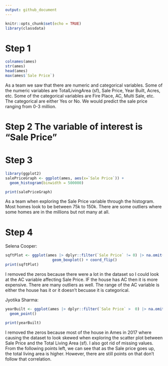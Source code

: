 ```yaml
---
output: github_document
---
```


<!-- README.md is generated from README.Rmd. Please edit the README.Rmd file -->

```r
knitr::opts_chunk$set(echo = TRUE)
library(classdata)
```

# Step 1

```r
colnames(ames)
str(ames)
head(ames)
max(ames$`Sale Price`)
```

As a team we saw that there are numeric and categorical variables. Some of the numeric variables are TotalLivingArea (sf), Sale Price, Year Built, Acres, etc. Some of the categorical variables are Fire Place, AC, Multi Sale, etc. The categorical are either Yes or No. We would predict the sale price ranging from 0-3 million.

# Step 2 The variable of interest is "Sale Price"

# Step 3

```r
library(ggplot2)
salePriceGraph <- ggplot(ames, aes(x=`Sale Price`)) + 
  geom_histogram(binwidth = 500000)

print(salePriceGraph)
```

As a team when exploring the Sale Price variable through the histogram. Most homes look to be between 75k to 150k. There are some outliers where some homes are in the millions but not many at all.

# Step 4

Selena Cooper:

```r
sqftPlot <- ggplot(ames |> dplyr::filter(`Sale Price` != 0) |> na.omit(), aes(x=AC, y = `Sale Price`, fill = AC))+
                     geom_boxplot() + coord_flip()
print(sqftPlot)
```

I removed the zeros because there were a lot in the dataset so I could look at the AC variable affecting Sale Price. IF the house has AC then it is more expensive. There are many outliers as well. The range of the AC variable is either the house has it or it doesn't becuase it is categorical.

Jyotika Sharma:
```r
yearBuilt <- ggplot(ames |> dplyr::filter(`Sale Price` >  0) |> na.omit(), aes(x = `Sale Price`, y = `TotalLivingArea (sf)`)) +
  geom_point()

print(yearBuilt)

```

I removed the zeros because most of the house in Ames in 2017 where causing the dataset to look skewed when exploring the scatter plot between Sale Price and the Total Living Area (sf). I also got rid of missing values. From the following points left, we can see that as the Sale price goes up, the total living area is higher. However, there are still points on that don't follow that correlation.  
